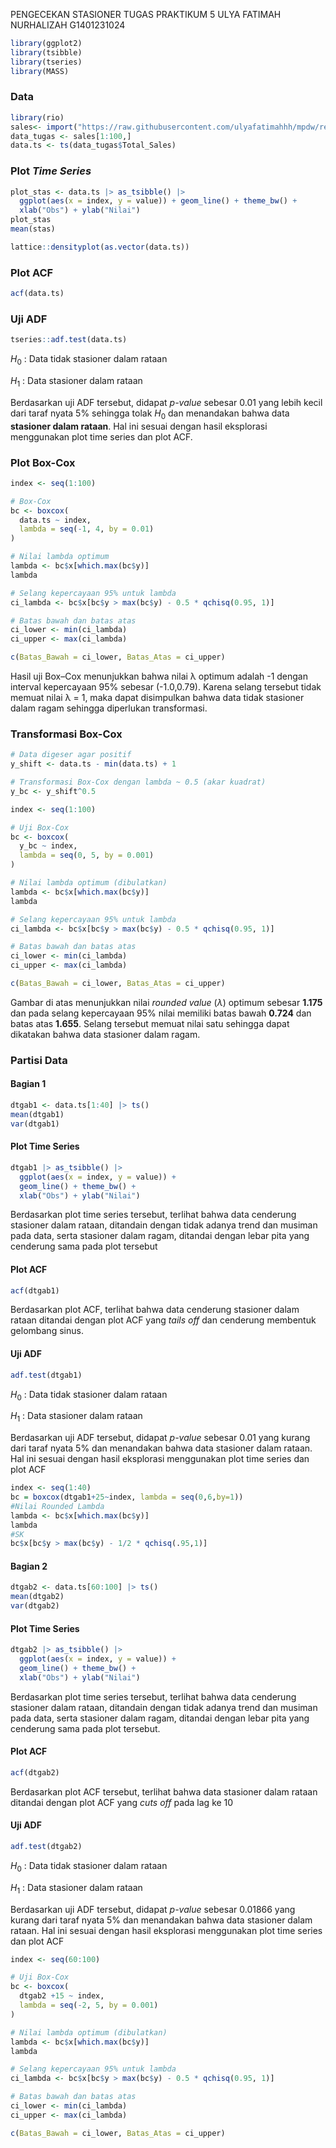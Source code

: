 PENGECEKAN STASIONER TUGAS PRAKTIKUM 5
ULYA FATIMAH NURHALIZAH G1401231024

```r
library(ggplot2)
library(tsibble)
library(tseries)
library(MASS)
```

### Data

```r
library(rio)
sales<- import("https://raw.githubusercontent.com/ulyafatimahhh/mpdw/refs/heads/main/Pertemuan%201/Data%20Latihan%20MPDW%20(store%20sales)_Data%20Fix_Kelompok%203.csv")
data_tugas <- sales[1:100,]
data.ts <- ts(data_tugas$Total_Sales)
```


### Plot *Time Series*

```r
plot_stas <- data.ts |> as_tsibble() |> 
  ggplot(aes(x = index, y = value)) + geom_line() + theme_bw() +
  xlab("Obs") + ylab("Nilai")
plot_stas
mean(stas)
```

```r
lattice::densityplot(as.vector(data.ts))
```

### Plot ACF

```r
acf(data.ts)
```

### Uji ADF

```r
tseries::adf.test(data.ts)
```
$H_0$ : Data tidak stasioner dalam rataan

$H_1$ : Data stasioner dalam rataan

Berdasarkan uji ADF tersebut, didapat *p-value* sebesar 0.01 yang lebih
kecil dari taraf nyata 5% sehingga tolak $H_0$ dan menandakan bahwa data
**stasioner dalam rataan**. Hal ini sesuai dengan hasil eksplorasi
menggunakan plot time series dan plot ACF.

### Plot Box-Cox

```r
index <- seq(1:100)

# Box-Cox
bc <- boxcox(
  data.ts ~ index,
  lambda = seq(-1, 4, by = 0.01)
)

# Nilai lambda optimum
lambda <- bc$x[which.max(bc$y)]
lambda

# Selang kepercayaan 95% untuk lambda
ci_lambda <- bc$x[bc$y > max(bc$y) - 0.5 * qchisq(0.95, 1)]

# Batas bawah dan batas atas
ci_lower <- min(ci_lambda)
ci_upper <- max(ci_lambda)

c(Batas_Bawah = ci_lower, Batas_Atas = ci_upper)
```

Hasil uji Box–Cox menunjukkan bahwa nilai λ optimum adalah -1 dengan interval kepercayaan 95% sebesar (-1.0,0.79). Karena selang tersebut tidak memuat nilai λ = 1, maka dapat disimpulkan bahwa data tidak stasioner dalam ragam sehingga diperlukan transformasi.


### Transformasi Box-Cox

```r
# Data digeser agar positif
y_shift <- data.ts - min(data.ts) + 1

# Transformasi Box-Cox dengan lambda ~ 0.5 (akar kuadrat)
y_bc <- y_shift^0.5
```

```r
index <- seq(1:100)

# Uji Box-Cox
bc <- boxcox(
  y_bc ~ index,
  lambda = seq(0, 5, by = 0.001)
)

# Nilai lambda optimum (dibulatkan)
lambda <- bc$x[which.max(bc$y)]
lambda

# Selang kepercayaan 95% untuk lambda
ci_lambda <- bc$x[bc$y > max(bc$y) - 0.5 * qchisq(0.95, 1)]

# Batas bawah dan batas atas
ci_lower <- min(ci_lambda)
ci_upper <- max(ci_lambda)

c(Batas_Bawah = ci_lower, Batas_Atas = ci_upper)
```

Gambar di atas menunjukkan nilai *rounded value* ($\lambda$) optimum sebesar **1.175** dan pada selang kepercayaan 95% nilai memiliki batas bawah **0.724** dan batas atas **1.655**. Selang tersebut memuat nilai satu sehingga dapat dikatakan bahwa data stasioner dalam ragam.


### Partisi Data
#### Bagian 1

```r
dtgab1 <- data.ts[1:40] |> ts()
mean(dtgab1)
var(dtgab1)
```
#### Plot Time Series

```r
dtgab1 |> as_tsibble() |> 
  ggplot(aes(x = index, y = value)) +
  geom_line() + theme_bw() +
  xlab("Obs") + ylab("Nilai")
```
Berdasarkan plot time series tersebut, terlihat bahwa data cenderung stasioner dalam rataan, ditandain dengan tidak adanya trend dan musiman pada data, serta stasioner dalam ragam, ditandai dengan lebar pita yang cenderung sama pada plot tersebut


#### Plot ACF

```r
acf(dtgab1)
```
Berdasarkan plot ACF, terlihat bahwa data cenderung stasioner dalam rataan ditandai dengan plot ACF yang *tails off* dan cenderung membentuk gelombang sinus.

#### Uji ADF

```r
adf.test(dtgab1)
```
$H_0$ : Data tidak stasioner dalam rataan

$H_1$ : Data stasioner dalam rataan

Berdasarkan uji ADF tersebut, didapat *p-value* sebesar 0.01 yang
kurang dari taraf nyata 5% dan menandakan bahwa data stasioner dalam
rataan. Hal ini sesuai dengan hasil eksplorasi menggunakan plot time
series dan plot ACF



```r
index <- seq(1:40)
bc = boxcox(dtgab1+25~index, lambda = seq(0,6,by=1))
#Nilai Rounded Lambda
lambda <- bc$x[which.max(bc$y)]
lambda
#SK
bc$x[bc$y > max(bc$y) - 1/2 * qchisq(.95,1)]
```

#### Bagian 2

```r
dtgab2 <- data.ts[60:100] |> ts()
mean(dtgab2)
var(dtgab2)
```

#### Plot Time Series

```r
dtgab2 |> as_tsibble() |> 
  ggplot(aes(x = index, y = value)) +
  geom_line() + theme_bw() +
  xlab("Obs") + ylab("Nilai")
```

Berdasarkan plot time series tersebut, terlihat bahwa data cenderung stasioner dalam rataan, ditandain dengan tidak adanya trend dan musiman pada data, serta stasioner dalam ragam, ditandai dengan lebar pita yang cenderung sama pada plot tersebut.

#### Plot ACF

```r
acf(dtgab2)
```

Berdasarkan plot ACF tersebut, terlihat bahwa data stasioner dalam
rataan ditandai dengan plot ACF yang *cuts off* pada lag ke 10

#### Uji ADF

```r
adf.test(dtgab2)
```
$H_0$ : Data tidak stasioner dalam rataan

$H_1$ : Data stasioner dalam rataan

Berdasarkan uji ADF tersebut, didapat *p-value* sebesar 0.01866 yang
kurang dari taraf nyata 5% dan menandakan bahwa data stasioner dalam
rataan. Hal ini sesuai dengan hasil eksplorasi menggunakan plot time
series dan plot ACF

```r
index <- seq(60:100)

# Uji Box-Cox
bc <- boxcox(
  dtgab2 +15 ~ index,
  lambda = seq(-2, 5, by = 0.001)
)

# Nilai lambda optimum (dibulatkan)
lambda <- bc$x[which.max(bc$y)]
lambda

# Selang kepercayaan 95% untuk lambda
ci_lambda <- bc$x[bc$y > max(bc$y) - 0.5 * qchisq(0.95, 1)]

# Batas bawah dan batas atas
ci_lower <- min(ci_lambda)
ci_upper <- max(ci_lambda)

c(Batas_Bawah = ci_lower, Batas_Atas = ci_upper)
```

